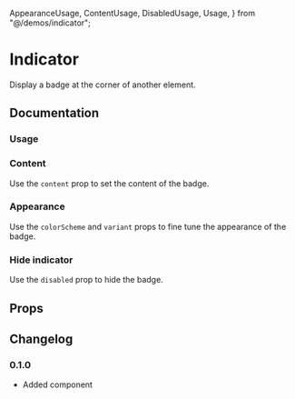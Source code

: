   AppearanceUsage,
  ContentUsage,
  DisabledUsage,
  Usage,
} from "@/demos/indicator";

# Indicator

Display a badge at the corner of another element.

## Documentation

### Usage

<Demo component={Usage} />

### Content

Use the `content` prop to set the content of the badge.

<Demo component={ContentUsage} />

### Appearance

Use the `colorScheme` and `variant` props to fine tune the appearance of the badge.

<Demo component={AppearanceUsage} />

### Hide indicator

Use the `disabled` prop to hide the badge.

<Demo component={DisabledUsage} meta="/disabled={disabled}/" />

## Props

<PropsTable component={Indicator} />

## Changelog

### 0.1.0

- Added component
